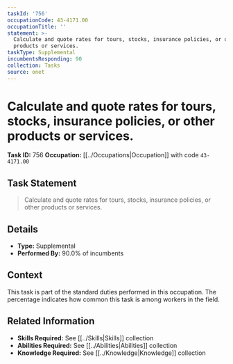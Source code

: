 ```yaml
---
taskId: '756'
occupationCode: 43-4171.00
occupationTitle: ''
statement: >-
  Calculate and quote rates for tours, stocks, insurance policies, or other
  products or services.
taskType: Supplemental
incumbentsResponding: 90
collection: Tasks
source: onet
---
```

# Calculate and quote rates for tours, stocks, insurance policies, or other products or services.

**Task ID:** 756
**Occupation:** [[../Occupations|Occupation]] with code `43-4171.00`

## Task Statement

> Calculate and quote rates for tours, stocks, insurance policies, or other products or services.

## Details

- **Type:** Supplemental
- **Performed By:** 90.0% of incumbents

## Context

This task is part of the standard duties performed in this occupation. The percentage indicates how common this task is among workers in the field.

## Related Information

- **Skills Required:** See [[../Skills|Skills]] collection
- **Abilities Required:** See [[../Abilities|Abilities]] collection
- **Knowledge Required:** See [[../Knowledge|Knowledge]] collection

